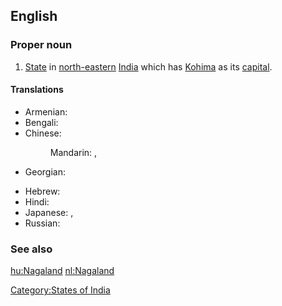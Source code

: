 ==English==
{{wikipedia}}

===Proper noun===
{{en-proper noun}}

# [[State]] in [[north-eastern]] [[India]] which has [[Kohima]] as its [[capital]].

====Translations====
{{trans-top|state}}
* Armenian: {{t-|hy|Նագալենդ|tr=Nagalend}}
* Bengali: {{t|bn|নাগাল্যান্ড|sc=Beng|xs=Bengali}}
* Chinese:
*: Mandarin: {{t|cmn|那加蘭邦|sc=Hani}},  {{t|cmn|那加兰邦|tr=Nàjiālán-bāng|sc=Hani}}
* Georgian: {{t|ka|ნაგალენდი|sc=Geor|xs=Georgian}}
{{trans-mid}}
* Hebrew: {{t|he|נאגאלנד}}
* Hindi: {{t|hi|नागालैंड|tr=nāgālaiṇḍ|xs=Hindi}}
* Japanese: {{t|ja|ナガランド州|tr=Nagarando-shū}},  {{t|ja|ナガランド|tr=Nagarando}}
* Russian: {{t|ru|Нагаленд|m|tr=Nágalend, Nagalénd}}
{{trans-bottom}}

===See also===
{{list|en|states of India}}

[[Category:States of India]]

[[hu:Nagaland]]
[[nl:Nagaland]]